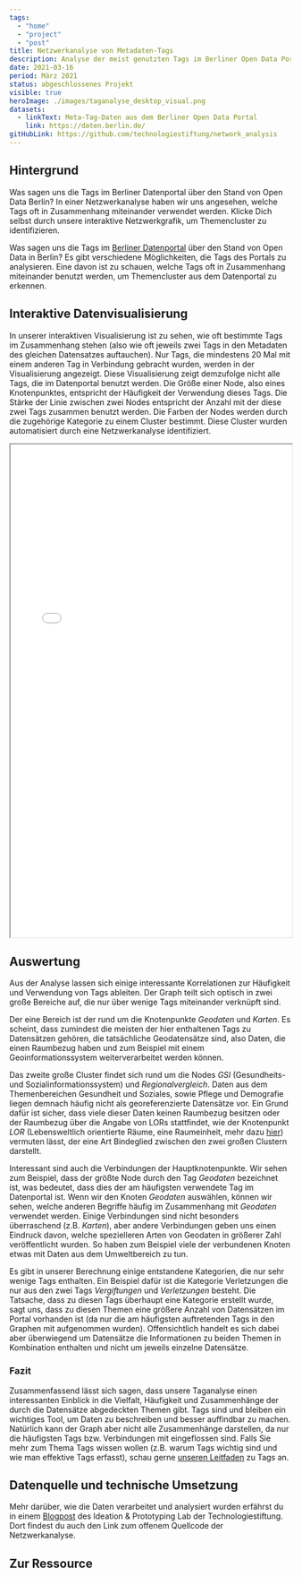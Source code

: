 ```yaml
---
tags:
  - "home"
  - "project"
  - "post"
title: Netzwerkanalyse von Metadaten-Tags
description: Analyse der meist genutzten Tags im Berliner Open Data Portal
date: 2021-03-16
period: März 2021
status: abgeschlossenes Projekt
visible: true
heroImage: ./images/taganalyse_desktop_visual.png
datasets:
  - linkText: Meta-Tag-Daten aus dem Berliner Open Data Portal
    link: https://daten.berlin.de/ 
gitHubLink: https://github.com/technologiestiftung/network_analysis
---
```


## Hintergrund

Was sagen uns die Tags im Berliner Datenportal über den Stand von Open Data Berlin? In einer Netzwerkanalyse haben wir uns angesehen, welche Tags oft in Zusammenhang miteinander verwendet werden. Klicke Dich selbst durch unsere interaktive Netzwerkgrafik, um Themencluster zu identifizieren.

Was sagen uns die Tags im [Berliner Datenportal](https://daten.berlin.de) über den Stand von Open Data in Berlin? Es gibt verschiedene Möglichkeiten, die Tags des Portals zu analysieren. Eine davon ist zu schauen, welche Tags oft in Zusammenhang miteinander benutzt werden, um Themencluster aus dem Datenportal zu erkennen. 

## Interaktive Datenvisualisierung

In unserer interaktiven Visualisierung ist zu sehen, wie oft bestimmte Tags im Zusammenhang stehen (also wie oft jeweils zwei Tags in den Metadaten des gleichen Datensatzes auftauchen). Nur Tags, die mindestens 20 Mal mit einem anderen Tag in Verbindung gebracht wurden, werden in der Visualisierung angezeigt. Diese Visualisierung zeigt demzufolge nicht alle Tags, die im Datenportal benutzt werden. Die Größe einer Node, also eines Knotenpunktes, entspricht der Häufigkeit der Verwendung dieses Tags. Die Stärke der Linie zwischen zwei Nodes entspricht der Anzahl mit der diese zwei Tags zusammen benutzt werden. Die Farben der Nodes werden durch die zugehörige Kategorie zu einem Cluster bestimmt. Diese Cluster wurden automatisiert durch eine Netzwerkanalyse identifiziert.

<ContentSection fullWidth={true}>
  <iframe
    src={`${import.meta.env.SITE}/extra-pages/tag_analyse/`}
    width="100%"
    height="880px"
    title="My file"
    loading="lazy"
  ></iframe>
</ContentSection>

## Auswertung 

Aus der Analyse lassen sich einige interessante Korrelationen zur Häufigkeit und Verwendung von Tags ableiten. Der Graph teilt sich optisch in zwei große Bereiche auf, die nur über wenige Tags miteinander verknüpft sind. 

Der eine Bereich ist der rund um die Knotenpunkte _Geodaten_ und _Karten_. Es scheint, dass zumindest die meisten der hier enthaltenen Tags zu Datensätzen gehören, die tatsächliche Geodatensätze sind, also Daten, die einen Raumbezug haben und zum Beispiel mit einem Geoinformationssystem weiterverarbeitet werden können. 

Das zweite große Cluster findet sich rund um die Nodes _GSI_ (Gesundheits- und Sozialinformationssystem) und _Regionalvergleich_. Daten aus dem Themenbereichen Gesundheit und Soziales, sowie Pflege und Demografie liegen demnach häufig nicht als georeferenzierte Datensätze vor. Ein Grund dafür ist sicher, dass viele dieser Daten keinen Raumbezug besitzen oder der Raumbezug über die Angabe von LORs stattfindet, wie der Knotenpunkt _LOR_ (Lebensweltlich orientierte Räume, eine Raumeinheit, mehr dazu [hier](https://lab.technologiestiftung-berlin.de/projects/spatial-units/de/)) vermuten lässt, der eine Art Bindeglied zwischen den zwei großen Clustern darstellt. 

Interessant sind auch die Verbindungen der Hauptknotenpunkte. Wir sehen zum Beispiel, dass der größte Node durch den Tag _Geodaten_ bezeichnet ist, was bedeutet, dass dies der am häufigsten verwendete Tag im Datenportal ist. Wenn wir den Knoten _Geodaten_ auswählen, können wir sehen, welche anderen Begriffe häufig im Zusammenhang mit _Geodaten_ verwendet werden. Einige Verbindungen sind nicht besonders überraschend (z.B. _Karten_), aber andere Verbindungen geben uns einen Eindruck davon, welche spezielleren Arten von Geodaten in größerer Zahl veröffentlicht wurden. So haben zum Beispiel viele der verbundenen Knoten etwas mit Daten aus dem Umweltbereich zu tun. 

Es gibt in unserer Berechnung einige entstandene Kategorien, die nur sehr wenige Tags enthalten. Ein Beispiel dafür ist die Kategorie Verletzungen die nur aus den zwei Tags _Vergiftungen_ und _Verletzungen_ besteht. Die Tatsache, dass zu diesen Tags überhaupt eine Kategorie erstellt wurde, sagt uns, dass zu diesen Themen eine größere Anzahl von Datensätzen im Portal vorhanden ist (da nur die am häufigsten auftretenden Tags in den Graphen mit aufgenommen wurden). Offensichtlich handelt es sich dabei aber überwiegend um Datensätze die Informationen zu beiden Themen in Kombination enthalten und nicht um jeweils einzelne Datensätze. 

### Fazit

Zusammenfassend lässt sich sagen, dass unsere Taganalyse einen interessanten Einblick in die Vielfalt, Häufigkeit und Zusammenhänge der durch die Datensätze abgedeckten Themen gibt. Tags sind und bleiben ein wichtiges Tool, um Daten zu beschreiben und besser auffindbar zu machen. Natürlich kann der Graph aber nicht alle Zusammenhänge darstellen, da nur die häufigsten Tags bzw. Verbindungen mit eingeflossen sind. Falls Sie mehr zum Thema Tags wissen wollen (z.B. warum Tags wichtig sind und wie man effektive Tags erfasst), schau gerne [unseren Leitfaden](https://odis-berlin.de/ressourcen/06_metadaten_tags/) zu Tags an.

## Datenquelle und technische Umsetzung

Mehr darüber, wie die Daten verarbeitet und analysiert wurden erfährst du in einem [Blogpost](https://lab.technologiestiftung-berlin.de/projects/tag-analysis/de/) des Ideation & Prototyping Lab der Technologiestiftung. Dort findest du auch den Link zum offenem Quellcode der Netzwerkanalyse.

## Zur Ressource
<ResourceReference slug="06_metadaten_tags" />
